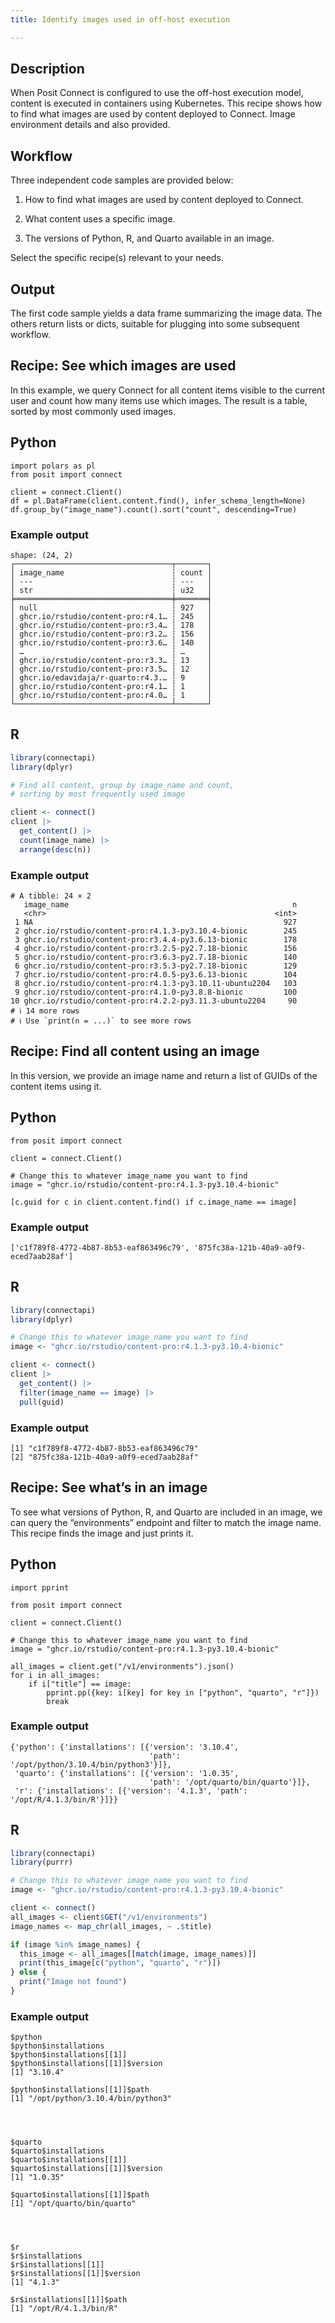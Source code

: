 ```yaml
---
title: Identify images used in off-host execution

---
```


## Description

When Posit Connect is configured to use the off-host execution model, content is executed in containers using Kubernetes.
This recipe shows how to find what images are used by content deployed to Connect. Image environment details and also provided.

## Workflow

Three independent code samples are provided below:

1. How to find what images are used by content deployed to Connect.

2. What content uses a specific image.

3. The versions of Python, R, and Quarto available in an image.

Select the specific recipe(s) relevant to your needs.

## Output

The first code sample yields a data frame summarizing the image data.
The others return lists or dicts, suitable for plugging into some subsequent workflow.

## Recipe: See which images are used

In this example, we query Connect for all content items visible to the current user and count how many items use which images.
The result is a table, sorted by most commonly used images.

::: {.panel-tabset group="language"}
## Python

```.python
import polars as pl
from posit import connect

client = connect.Client()
df = pl.DataFrame(client.content.find(), infer_schema_length=None)
df.group_by("image_name").count().sort("count", descending=True)
```

### Example output

```
shape: (24, 2)
┌───────────────────────────────────┬───────┐
│ image_name                        ┆ count │
│ ---                               ┆ ---   │
│ str                               ┆ u32   │
╞═══════════════════════════════════╪═══════╡
│ null                              ┆ 927   │
│ ghcr.io/rstudio/content-pro:r4.1… ┆ 245   │
│ ghcr.io/rstudio/content-pro:r3.4… ┆ 178   │
│ ghcr.io/rstudio/content-pro:r3.2… ┆ 156   │
│ ghcr.io/rstudio/content-pro:r3.6… ┆ 140   │
│ …                                 ┆ …     │
│ ghcr.io/rstudio/content-pro:r3.3… ┆ 13    │
│ ghcr.io/rstudio/content-pro:r3.5… ┆ 12    │
│ ghcr.io/edavidaja/r-quarto:r4.3.… ┆ 9     │
│ ghcr.io/rstudio/content-pro:r4.1… ┆ 1     │
│ ghcr.io/rstudio/content-pro:r4.0… ┆ 1     │
└───────────────────────────────────┴───────┘
```

## R

```.r
library(connectapi)
library(dplyr)

# Find all content, group by image_name and count,
# sorting by most frequently used image

client <- connect()
client |>
  get_content() |>
  count(image_name) |>
  arrange(desc(n))
```

### Example output

```
# A tibble: 24 × 2
   image_name                                                  n
   <chr>                                                   <int>
 1 NA                                                        927
 2 ghcr.io/rstudio/content-pro:r4.1.3-py3.10.4-bionic        245
 3 ghcr.io/rstudio/content-pro:r3.4.4-py3.6.13-bionic        178
 4 ghcr.io/rstudio/content-pro:r3.2.5-py2.7.18-bionic        156
 5 ghcr.io/rstudio/content-pro:r3.6.3-py2.7.18-bionic        140
 6 ghcr.io/rstudio/content-pro:r3.5.3-py2.7.18-bionic        129
 7 ghcr.io/rstudio/content-pro:r4.0.5-py3.6.13-bionic        104
 8 ghcr.io/rstudio/content-pro:r4.1.3-py3.10.11-ubuntu2204   103
 9 ghcr.io/rstudio/content-pro:r4.1.0-py3.8.8-bionic         100
10 ghcr.io/rstudio/content-pro:r4.2.2-py3.11.3-ubuntu2204     90
# ℹ 14 more rows
# ℹ Use `print(n = ...)` to see more rows
```

:::

## Recipe: Find all content using an image

In this version, we provide an image name and return a list of GUIDs of the content items using it.

::: {.panel-tabset group="language"}
## Python

```.python
from posit import connect

client = connect.Client()

# Change this to whatever image_name you want to find
image = "ghcr.io/rstudio/content-pro:r4.1.3-py3.10.4-bionic"

[c.guid for c in client.content.find() if c.image_name == image]
```

### Example output

```
['c1f789f8-4772-4b87-8b53-eaf863496c79', '875fc38a-121b-40a9-a0f9-eced7aab28af']
```

## R

```.r
library(connectapi)
library(dplyr)

# Change this to whatever image_name you want to find
image <- "ghcr.io/rstudio/content-pro:r4.1.3-py3.10.4-bionic"

client <- connect()
client |>
  get_content() |>
  filter(image_name == image) |>
  pull(guid)
```

### Example output

```
[1] "c1f789f8-4772-4b87-8b53-eaf863496c79"
[2] "875fc38a-121b-40a9-a0f9-eced7aab28af"
```

:::

## Recipe: See what's in an image

To see what versions of Python, R, and Quarto are included in an image, we can query the "environments" endpoint and filter to match the image name. This recipe finds the image and just prints it.

::: {.panel-tabset group="language"}
## Python

```.python
import pprint

from posit import connect

client = connect.Client()

# Change this to whatever image_name you want to find
image = "ghcr.io/rstudio/content-pro:r4.1.3-py3.10.4-bionic"

all_images = client.get("/v1/environments").json()
for i in all_images:
    if i["title"] == image:
        pprint.pp({key: i[key] for key in ["python", "quarto", "r"]})
        break
```

### Example output

```
{'python': {'installations': [{'version': '3.10.4',
                               'path': '/opt/python/3.10.4/bin/python3'}]},
 'quarto': {'installations': [{'version': '1.0.35',
                               'path': '/opt/quarto/bin/quarto'}]},
 'r': {'installations': [{'version': '4.1.3', 'path': '/opt/R/4.1.3/bin/R'}]}}
```

## R

```.r
library(connectapi)
library(purrr)

# Change this to whatever image_name you want to find
image <- "ghcr.io/rstudio/content-pro:r4.1.3-py3.10.4-bionic"

client <- connect()
all_images <- client$GET("/v1/environments")
image_names <- map_chr(all_images, ~ .$title)

if (image %in% image_names) {
  this_image <- all_images[[match(image, image_names)]]
  print(this_image[c("python", "quarto", "r")])
} else {
  print("Image not found")
}
```

### Example output

```
$python
$python$installations
$python$installations[[1]]
$python$installations[[1]]$version
[1] "3.10.4"

$python$installations[[1]]$path
[1] "/opt/python/3.10.4/bin/python3"




$quarto
$quarto$installations
$quarto$installations[[1]]
$quarto$installations[[1]]$version
[1] "1.0.35"

$quarto$installations[[1]]$path
[1] "/opt/quarto/bin/quarto"




$r
$r$installations
$r$installations[[1]]
$r$installations[[1]]$version
[1] "4.1.3"

$r$installations[[1]]$path
[1] "/opt/R/4.1.3/bin/R"
```

:::
